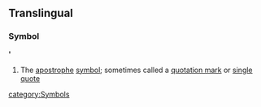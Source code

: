 ==Translingual==
===Symbol===
''' ' '''
#The [[apostrophe]] [[symbol]]; sometimes called a [[quotation mark]] or [[single]] [[quote]]
[[category:Symbols]]